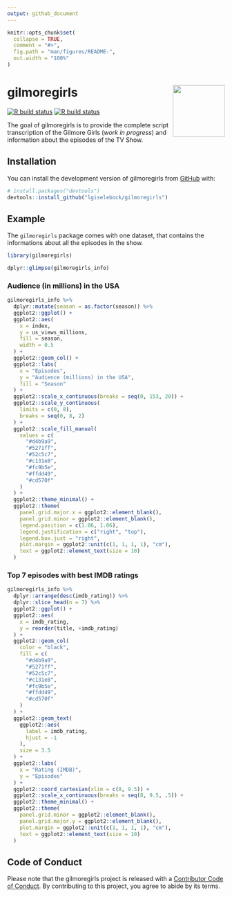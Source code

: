 ```yaml
---
output: github_document
---
```


<!-- README.md is generated from README.Rmd. Please edit that file -->

```r
knitr::opts_chunk$set(
  collapse = TRUE,
  comment = "#>",
  fig.path = "man/figures/README-",
  out.width = "100%"
)
```

# gilmoregirls <img src="https://github.com/lgiselebock/gilmoregirls/blob/master/man/figures/logo.png?raw=true" align="right" alt="" width="120"/>

<!-- badges: start -->
[![R build status](https://github.com/lgiselebock/gilmoregirls/workflows/R-CMD-check/badge.svg)](https://github.com/lgiselebock/gilmoregirls/actions)
[![R build status](https://github.com/lgiselebock/gilmoregirls/workflows/pkgdown/badge.svg)](https://github.com/lgiselebock/gilmoregirls/actions)
<!-- badges: end -->

The goal of gilmoregirls is to provide the complete script transcription of the Gilmore Girls (*work in progress*) and information about the episodes of the TV Show. 


## Installation

You can install the development version of gilmoregirls from [GitHub](https://github.com/) with:

``` r
# install.packages("devtools")
devtools::install_github("lgiselebock/gilmoregirls")
```

## Example

The `gilmoregirls` package comes with one dataset, that contains the informations about all the episodes in the show.

```r
library(gilmoregirls)

dplyr::glimpse(gilmoregirls_info)
```


### Audience (in millions) in the USA

```r


gilmoregirls_info %>%
  dplyr::mutate(season = as.factor(season)) %>%
  ggplot2::ggplot() +
  ggplot2::aes(
    x = index,
    y = us_views_millions,
    fill = season,
    width = 0.5
  ) +
  ggplot2::geom_col() +
  ggplot2::labs(
    x = "Episodes",
    y = "Audience (millions) in the USA",
    fill = "Season"
  ) +
  ggplot2::scale_x_continuous(breaks = seq(0, 153, 20)) +
  ggplot2::scale_y_continuous(
    limits = c(0, 8), 
    breaks = seq(0, 8, 2)
  ) +
  ggplot2::scale_fill_manual(
    values = c(
      "#d4b9a9",
      "#5271ff",
      "#52c5c7",
      "#c131e8",
      "#fc9b5e",
      "#ffdd49",
      "#cd570f"
    )
  ) +
  ggplot2::theme_minimal() +
  ggplot2::theme(
    panel.grid.major.x = ggplot2::element_blank(),
    panel.grid.minor = ggplot2::element_blank(),
    legend.position = c(1.06, 1.06),
    legend.justification = c("right", "top"),
    legend.box.just = "right",
    plot.margin = ggplot2::unit(c(1, 1, 1, 1), "cm"),
    text = ggplot2::element_text(size = 10)
  )

```


### Top 7 episodes with best IMDB ratings

```r

gilmoregirls_info %>%
  dplyr::arrange(desc(imdb_rating)) %>%
  dplyr::slice_head(n = 7) %>%
  ggplot2::ggplot() +
  ggplot2::aes(
    x = imdb_rating, 
    y = reorder(title, +imdb_rating)
  ) +
  ggplot2::geom_col(
    color = "black",
    fill = c(
      "#d4b9a9",
      "#5271ff",
      "#52c5c7",
      "#c131e8",
      "#fc9b5e",
      "#ffdd49",
      "#cd570f"
    )
  ) +
  ggplot2::geom_text(
    ggplot2::aes(
      label = imdb_rating,
      hjust = -1
    ),
    size = 3.5
  ) +
  ggplot2::labs(
    x = "Rating (IMDB)", 
    y = "Episodes"
  ) +
  ggplot2::coord_cartesian(xlim = c(8, 9.5)) +
  ggplot2::scale_x_continuous(breaks = seq(8, 9.5, .5)) +
  ggplot2::theme_minimal() +
  ggplot2::theme(
    panel.grid.minor = ggplot2::element_blank(),
    panel.grid.major.y = ggplot2::element_blank(),
    plot.margin = ggplot2::unit(c(1, 1, 1, 1), "cm"),
    text = ggplot2::element_text(size = 10)
  )

```


## Code of Conduct

Please note that the gilmoregirls project is released with a [Contributor Code of Conduct](https://contributor-covenant.org/version/2/1/CODE_OF_CONDUCT.html). By contributing to this project, you agree to abide by its terms.

